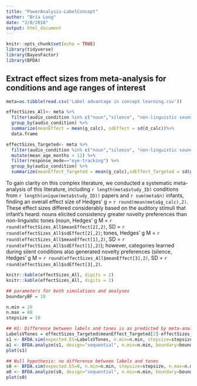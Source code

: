 ```yaml
---
title: "PowerAnalysis-LabelConcept"
author: "Bria Long"
date: "3/8/2018"
output: html_document
---
```


```r
knitr::opts_chunk$set(echo = TRUE)
library(tidyverse)
library(BayesFactor)
library(BFDA)
```

## Extract effect sizes from meta-analysis for conditions and age ranges of interest
```r
meta=as.tibble(read.csv('Label advantage in concept learning.csv')) 

effectSizes_All<- meta %>%
  filter(audio_condition %in% c("noun","silence", "non-linguistic sound")) %>%
  group_by(audio_condition) %>%
  summarize(meanEffect = mean(g_calc), sdEffect = sd(d_calc))%>%
  data.frame

effectSizes_Targeted<- meta %>%
  filter(audio_condition %in% c("noun","silence", "non-linguistic sound")) %>%
  mutate(mean_age_months > 12) %>%
  filter(response_mode=="eye-tracking") %>%
  group_by(audio_condition) %>%
  summarize(meanEffect_Targeted = mean(g_calc),sdEffect_Targeted = sd(g_calc))
```
To gain clarity on this complex literature, we conducted a systematic meta-analysis of this literature, including `r length(meta$study_ID)` conditions from `r length(unique(meta$study_ID))` papers and `r sum(meta$n)` infants, finding an overall effect size of Hedges’ g = `r round(mean(meta$g_calc),2)`. These effect sizes differed considerably based on the auditory stimuli that infant's heard: nouns elicited consistency greater novelty preferences than non-linguistic tones (noun, Hedges' g M = `r round(effectSizes_All$meanEffect[2],2)`, SD = `r round(effectSizes_All$sdEffect[2],2)`; tones, Hedges' g M = `r round(effectSizes_All$meanEffect[1],2)`, SD = `r round(effectSizes_All$sdEffect[1],2)`); however, categories learned during silent conditions also generated novelty preferences (silence, Hedges' g M = `r round(effectSizes_All$meanEffect[3],2)`, SD = `r round(effectSizes_All$sdEffect[3],2)`.

```r
knitr::kable(effectSizes_All, digits = 2)
knitr::kable(effectSizes_All, digits = 2)
```



```r
## parameters for both simulations and analyses
boundaryBF = 10

n.min = 20
n.max = 80
stepsize = 10

## H1: Difference between labels and tones is as predicted by meta-analysis
LabelsVTones = effectSizes_Targeted$meanEffect_Targeted[2]-effectSizes_Targeted$meanEffect_Targeted[1]
s1 <- BFDA.sim(expected.ES=LabelsVTones, n.min=n.min, stepsize=stepsize, n.max=n.max, type="t.between", design="sequential", r=sqrt(2)/2, alternative="directional", cores=4, boundary=boundaryBF)
a1 <- BFDA.analyze(s1, design="sequential", n.min=n.min, boundary=boundaryBF)
plot(s1)

## Null hypothesis: no difference between labels and tones
s0 <- BFDA.sim(expected.ES=0, n.min=n.min, stepsize=stepsize, n.max=n.max, type="t.between", design="sequential", r=sqrt(2)/2, alternative="directional", cores=4,boundary=boundaryBF)
a0 <- BFDA.analyze(s0, design="sequential", n.min=n.min, boundary=boundaryBF)
plot(s0)


```

